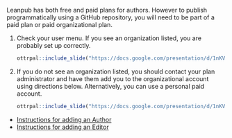 
Leanpub has both free and paid plans for authors. However to publish programmatically using a GitHub repository, you will need to be part of a paid plan or paid organizational plan.

1. Check your user menu. If you see an organization listed, you are probably set up correctly. 

    ```r
ottrpal::include_slide("https://docs.google.com/presentation/d/1nKVYtTsawTHSxMun69U3GO9xT_xSQsJjTEabEb1qAuU/edit#slide=id.g1b1ea0f5d51_0_7")
    ```
    
1. If you do not see an organization listed, you should contact your plan administrator and have them add you to the organizational account using directions below. Alternatively, you can use a personal paid account.
 
    ```r
ottrpal::include_slide("https://docs.google.com/presentation/d/1nKVYtTsawTHSxMun69U3GO9xT_xSQsJjTEabEb1qAuU/edit#slide=id.g1b1ea0f5d51_0_15")
    ```

:::: {.notice}
- [Instructions for adding an Author](hutchdatascience.org/Using_Leanpub/)
- [Instructions for adding an Editor](https://hutchdatascience.org/Using_Leanpub/add-organization-editor.html)
::::
